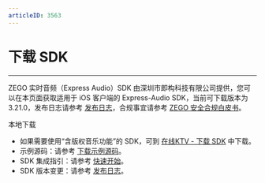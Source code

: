 ```yaml
---
articleID: 3563
---
```

# 下载 SDK

- - -

ZEGO 实时音频（Express Audio）SDK 由深圳市即构科技有限公司提供，您可以在本页面获取适用于 iOS 客户端的 Express-Audio SDK，当前可下载版本为 3.21.0，发布日志请参考 [发布日志](!DownloadSDK/Release_Notes)，合规事宜请参考 [ZEGO 安全合规白皮书](/policies-and-agreements/zego-security-and-compliance-white-paper)。


<Card title="Express-Audio SDK v3.21.0" href="https://artifact-sdk.zego.im/rtc/ZegoExpressAudio/ios/ZegoExpressAudio-ios-shared-objc.zip" >
本地下载
</Card>
<Note title="说明">

- 如果需要使用“含版权音乐功能”的 SDK，可到 [在线KTV - 下载 SDK](/online-ktv-ios/downloads) 中下载。
- 示例源码：请参考 [下载示例源码](!DownloadDemo/DownloadDemo)。
- SDK 集成指引：请参考 [快速开始](!Integration/SDK_Integration)。
- SDK 版本变更：请参考 [发布日志](!DownloadSDK/Release_Notes)。

</Note>



